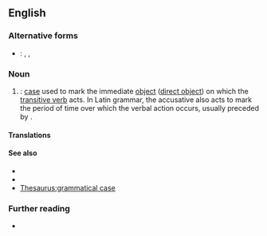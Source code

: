 {{also|accusative-case}}
==English==

===Alternative forms===
* {{qualifier|abbreviation}}: {{l|en|A.}}, {{l|en|acc.}}, {{l|en|ACC}}

===Noun===
{{examples|
: ''I see '''the car'''.''
: ''I hear '''a bell'''.''
: ''I watch '''television'''.''
: ''I play '''football'''.''
: ''I read '''the book'''.''
: ''I hit '''the ball'''.''
}}
{{en-noun}}

# {{lb|en|grammar}}: [[case]] used to mark the immediate [[object]] ([[direct object]]) on which the [[transitive verb]] acts. In Latin grammar, the accusative also acts to mark the period of time over which the verbal action occurs, usually preceded by {{m|la|ad}}.
#: {{synonyms|en|accusative}}

====Translations====
{{trans-see|case used to mark the immediate object|accusative}}

====See also====
* {{l|en|dative case}}
* {{l|en|objective case}}
* [[Thesaurus:grammatical case]]

===Further reading===
* {{pedia}}
